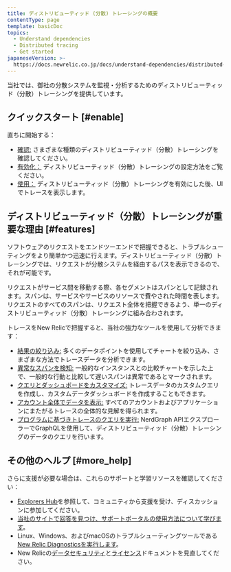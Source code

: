 ```yaml
---
title: ディストリビューティッド (分散) トレーシングの概要
contentType: page
template: basicDoc
topics:
  - Understand dependencies
  - Distributed tracing
  - Get started
japaneseVersion: >-
  https://docs.newrelic.co.jp/docs/understand-dependencies/distributed-tracing/get-started/introduction-distributed-tracing
---
```


当社では、御社の分散システムを監視・分析するためのディストリビューティッド（分散）トレーシングを提供しています。

## クイックスタート [#enable]

直ちに開始する：

* [確認:](/docs/understand-dependencies/distributed-tracing/get-started/how-new-relic-distributed-tracing-works#sampling) さまざまな種類のディストリビューティッド（分散）トレーシングを確認してください。
* [有効化：](/docs/understand-dependencies/distributed-tracing/enable-configure/overview-enable-distributed-tracing) ディストリビューティッド（分散）トレーシングの設定方法をご覧ください。
* [使用：](/docs/apm/distributed-tracing/ui-data/understand-use-distributed-tracing-data) ディストリビューティッド（分散）トレーシングを有効にした後、UIでトレースを表示します。

## ディストリビューティッド（分散）トレーシングが重要な理由 [#features]

ソフトウェアのリクエストをエンドツーエンドで把握できると、トラブルシューティングをより簡単かつ迅速に行えます。ディストリビューティッド（分散）トレーシングでは、リクエストが分散システムを経由するパスを表示できるので、それが可能です。

リクエストがサービス間を移動する際、各セグメントはスパンとして記録されます。スパンは、サービスやサービスのリソースで費やされた時間を表します。リクエストのすべてのスパンは、リクエスト全体を把握できるよう、単一のディストリビューティッド（分散）トレーシングに組み合わされます。

トレースをNew Relicで把握すると、当社の強力なツールを使用して分析できます：

* [結果の絞り込み:](/docs/apm/distributed-tracing/ui-data/understand-use-distributed-tracing-data) 多くのデータポイントを使用してチャートを絞り込み、さまざまな方法でトレースデータを分析できます。
* [異常なスパンを検知:](/docs/apm/distributed-tracing/ui-data/understand-use-distributed-tracing-data#anomalous-spans) 一般的なインスタンスとの比較チャートを示した上で、一般的な行動と比較して遅いスパンは異常であるとマークされます。
* [クエリとダッシュボードをカスタマイズ:](/docs/insights/use-insights-ui/manage-dashboards/create-edit-copy-insights-dashboards) トレースデータのカスタムクエリを作成し、カスタムデータダッシュボードを作成することもできます。
* [アカウント全体でデータを表示:](/docs/apm/distributed-tracing/ui-data/additional-distributed-tracing-features-new-relic-one) すべてのアカウントおよびアプリケーションにまたがるトレースの全体的な見解を得られます。
* [プログラムに基づきトレースのクエリを実行:](/docs/apis/graphql-api/tutorials/query-distributed-trace-data-using-graphql-api) NerdGraph APIエクスプローラーでGraphQLを使用して、ディストリビューティッド（分散）トレーシングのデータのクエリを行います。

## その他のヘルプ [#more_help]

さらに支援が必要な場合は、これらのサポートと学習リソースを確認してください：

* [Explorers Hub](https://discuss.newrelic.com/)を参照して、コミュニティから支援を受け、ディスカッションに参加してください。
* [当社のサイトで回答を見つけ、サポートポータルの使用方法について学びます](/docs/using-new-relic/welcome-new-relic/get-started/find-help-use-support-portal)。
* Linux、Windows、およびmacOSのトラブルシューティングツールである[New Relic Diagnosticsを実行します](/docs/using-new-relic/cross-product-functions/troubleshooting/new-relic-diagnostics)。
* New Relicの[データセキュリティ](/docs/security)と[ライセンス](/docs/licenses)ドキュメントを見直してください。
